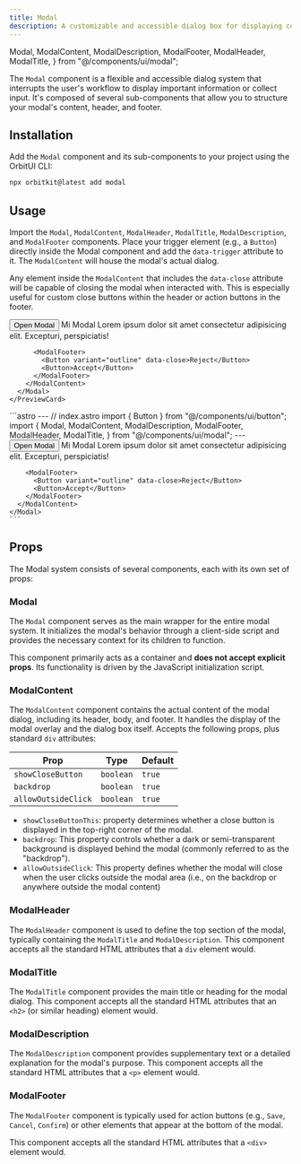 ```yaml
---
title: Modal
description: A customizable and accessible dialog box for displaying content on top of the current page.
---
```


  Modal,
  ModalContent,
  ModalDescription,
  ModalFooter,
  ModalHeader,
  ModalTitle,
} from "@/components/ui/modal";

The `Modal` component is a flexible and accessible dialog system that interrupts the user's workflow to display important information or collect input. It's composed of several sub-components that allow you to structure your modal's content, header, and footer.

## Installation

Add the `Modal` component and its sub-components to your project using the OrbitUI CLI:

```bash
npx orbitkit@latest add modal
```

## Usage

Import the `Modal`, `ModalContent`, `ModalHeader`, `ModalTitle`, `ModalDescription`, and `ModalFooter` components. Place your trigger element (e.g., a `Button`) directly inside the Modal component and add the `data-trigger` attribute to it. The `ModalContent` will house the modal's actual dialog.

Any element inside the `ModalContent` that includes the `data-close` attribute will be capable of closing the modal when interacted with. This is especially useful for custom close buttons within the header or action buttons in the footer.

<Tabs>
  <TabItem label="Preview">
    <PreviewCard>
      <Modal>
        <Button data-trigger>Open Modal</Button>
        <ModalContent>
          <ModalHeader>
            <ModalTitle>Mi Modal</ModalTitle>
            <ModalDescription>
              Lorem ipsum dolor sit amet consectetur adipisicing elit. Excepturi,
              perspiciatis!
            </ModalDescription>
          </ModalHeader>

          <ModalFooter>
            <Button variant="outline" data-close>Reject</Button>
            <Button>Accept</Button>
          </ModalFooter>
        </ModalContent>
      </Modal>
    </PreviewCard>
  </TabItem>
  <TabItem label="Code">
    ```astro
    ---
    // index.astro
    import { Button } from "@/components/ui/button";
    import {
      Modal,
      ModalContent,
      ModalDescription,
      ModalFooter,
      ModalHeader,
      ModalTitle,
    } from "@/components/ui/modal";
    ---
    <Modal>
      <Button data-trigger>Open Modal</Button>
      <ModalContent>
        <ModalHeader>
          <ModalTitle>Mi Modal</ModalTitle>
          <ModalDescription>
            Lorem ipsum dolor sit amet consectetur adipisicing elit. Excepturi,
            perspiciatis!
          </ModalDescription>
        </ModalHeader>

        <ModalFooter>
          <Button variant="outline" data-close>Reject</Button>
          <Button>Accept</Button>
        </ModalFooter>
      </ModalContent>
    </Modal>
    ```

  </TabItem>
</Tabs>

## Props

The Modal system consists of several components, each with its own set of props:

### Modal

The `Modal` component serves as the main wrapper for the entire modal system. It initializes the modal's behavior through a client-side script and provides the necessary context for its children to function.

This component primarily acts as a container and **does not accept explicit props**. Its functionality is driven by the JavaScript initialization script.

### ModalContent

The `ModalContent` component contains the actual content of the modal dialog, including its header, body, and footer. It handles the display of the modal overlay and the dialog box itself. Accepts the following props, plus standard `div` attributes:

| Prop                | Type      | Default |
| ------------------- | --------- | ------- |
| `showCloseButton`   | `boolean` | `true`  |
| `backdrop`          | `boolean` | `true`  |
| `allowOutsideClick` | `boolean` | `true`  |

- `showCloseButtonThis`: property determines whether a close button is displayed in the top-right corner of the modal.
- `backdrop`: This property controls whether a dark or semi-transparent background is displayed behind the modal (commonly referred to as the "backdrop").
- `allowOutsideClick`: This property defines whether the modal will close when the user clicks outside the modal area (i.e., on the backdrop or anywhere outside the modal content)

### ModalHeader

The `ModalHeader` component is used to define the top section of the modal, typically containing the `ModalTitle` and `ModalDescription`. This component accepts all the standard HTML attributes that a `div` element would.

### ModalTitle

The `ModalTitle` component provides the main title or heading for the modal dialog. This component accepts all the standard HTML attributes that an `<h2>` (or similar heading) element would.

### ModalDescription

The `ModalDescription` component provides supplementary text or a detailed explanation for the modal's purpose. This component accepts all the standard HTML attributes that a `<p>` element would.

### ModalFooter

The `ModalFooter` component is typically used for action buttons (e.g., `Save`, `Cancel`, `Confirm`) or other elements that appear at the bottom of the modal.

This component accepts all the standard HTML attributes that a `<div>` element would.
